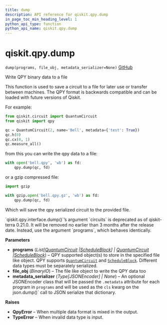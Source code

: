 ```yaml
---
title: dump
description: API reference for qiskit.qpy.dump
in_page_toc_min_heading_level: 1
python_api_type: function
python_api_name: qiskit.qpy.dump
---
```


<span id="qiskit-qpy-dump" />

# qiskit.qpy.dump

<span id="qiskit.qpy.dump" />

`dump(programs, file_obj, metadata_serializer=None)` [GitHub](https://github.com/qiskit/qiskit/tree/stable/0.24/qiskit/qpy/interface.py "view source code")

Write QPY binary data to a file

This function is used to save a circuit to a file for later use or transfer between machines. The QPY format is backwards compatible and can be loaded with future versions of Qiskit.

For example:

```python
from qiskit.circuit import QuantumCircuit
from qiskit import qpy

qc = QuantumCircuit(2, name='Bell', metadata={'test': True})
qc.h(0)
qc.cx(0, 1)
qc.measure_all()
```

from this you can write the qpy data to a file:

```python
with open('bell.qpy', 'wb') as fd:
    qpy.dump(qc, fd)
```

or a gzip compressed file:

```python
import gzip

with gzip.open('bell.qpy.gz', 'wb') as fd:
    qpy.dump(qc, fd)
```

Which will save the qpy serialized circuit to the provided file.

<Admonition title="Deprecated since version 0.21.0" type="danger">
  `qiskit.qpy.interface.dump()`’s argument `circuits` is deprecated as of qiskit-terra 0.21.0. It will be removed no earlier than 3 months after the release date. Instead, use the argument `programs`, which behaves identically.
</Admonition>

**Parameters**

*   **programs** (*List\[*[*QuantumCircuit*](qiskit.circuit.QuantumCircuit "qiskit.circuit.quantumcircuit.QuantumCircuit")  *|*[*ScheduleBlock*](qiskit.pulse.ScheduleBlock "qiskit.pulse.schedule.ScheduleBlock")*] |* [*QuantumCircuit*](qiskit.circuit.QuantumCircuit "qiskit.circuit.quantumcircuit.QuantumCircuit")  *|*[*ScheduleBlock*](qiskit.pulse.ScheduleBlock "qiskit.pulse.schedule.ScheduleBlock")) – QPY supported object(s) to store in the specified file like object. QPY supports [`QuantumCircuit`](qiskit.circuit.QuantumCircuit "qiskit.circuit.QuantumCircuit") and [`ScheduleBlock`](qiskit.pulse.ScheduleBlock "qiskit.pulse.ScheduleBlock"). Different data types must be separately serialized.
*   **file\_obj** (*BinaryIO*) – The file like object to write the QPY data too
*   **metadata\_serializer** (*Type\[JSONEncoder] | None*) – An optional JSONEncoder class that will be passed the `.metadata` attribute for each program in `programs` and will be used as the `cls` kwarg on the json.dump()\` call to JSON serialize that dictionary.

**Raises**

*   **QpyError** – When multiple data format is mixed in the output.
*   **TypeError** – When invalid data type is input.

